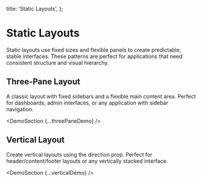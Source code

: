 
  title: 'Static Layouts',
};

# Static Layouts

Static layouts use fixed sizes and flexible panels to create predictable, stable interfaces. These patterns are perfect for applications that need consistent structure and visual hierarchy.

## Three-Pane Layout

A classic layout with fixed sidebars and a flexible main content area. Perfect for dashboards, admin interfaces, or any application with sidebar navigation.

<DemoSection {...threePaneDemo} />

## Vertical Layout

Create vertical layouts using the direction prop. Perfect for header/content/footer layouts or any vertically stacked interface.

<DemoSection {...verticalDemo} />
